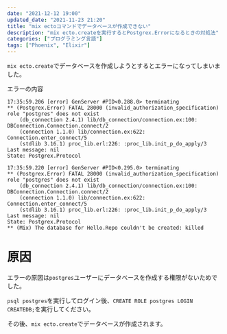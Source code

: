 ```yaml
---
date: "2021-12-12 19:00"
updated_date: "2021-11-23 21:20"
title: "mix ectoコマンドでデータベースが作成できない"
description: "mix ecto.createを実行するとPostgrex.Errorになるときの対処法"
categories: ["プログラミング言語"]
tags: ["Phoenix", "Elixir"]
---
```


`mix ecto.create`でデータベースを作成しようとするとエラーになってしまいました。

エラーの内容

```
17:35:59.206 [error] GenServer #PID<0.288.0> terminating
** (Postgrex.Error) FATAL 28000 (invalid_authorization_specification) role "postgres" does not exist
    (db_connection 2.4.1) lib/db_connection/connection.ex:100: DBConnection.Connection.connect/2
    (connection 1.1.0) lib/connection.ex:622: Connection.enter_connect/5
    (stdlib 3.16.1) proc_lib.erl:226: :proc_lib.init_p_do_apply/3
Last message: nil
State: Postgrex.Protocol

17:35:59.220 [error] GenServer #PID<0.295.0> terminating
** (Postgrex.Error) FATAL 28000 (invalid_authorization_specification) role "postgres" does not exist
    (db_connection 2.4.1) lib/db_connection/connection.ex:100: DBConnection.Connection.connect/2
    (connection 1.1.0) lib/connection.ex:622: Connection.enter_connect/5
    (stdlib 3.16.1) proc_lib.erl:226: :proc_lib.init_p_do_apply/3
Last message: nil
State: Postgrex.Protocol
** (Mix) The database for Hello.Repo couldn't be created: killed
```

# 原因

エラーの原因は`postgres`ユーザーにデータベースを作成する権限がないためでした。

`psql postgres`を実行してログイン後、`CREATE ROLE postgres LOGIN CREATEDB;`を実行してください。

その後、`mix ecto.create`でデータベースが作成されます。